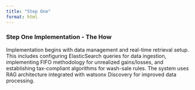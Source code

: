 ```yaml
---
title: "Step One"
format: html
---
```


### Step One Implementation - The How

Implementation begins with data management and real-time retrieval setup. This includes configuring ElasticSearch queries for data ingestion, implementing FIFO methodology for unrealized gains/losses, and establishing tax-compliant algorithms for wash-sale rules. The system uses RAG architecture integrated with watsonx Discovery for improved data processing.